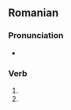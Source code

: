 ==Romanian==

===Pronunciation===
* {{IPA|ro|[muˈrim]}}

===Verb===
{{head|ro|verb form}}

# {{verb form of|ro|muri||1p|pres|ind}}
# {{verb form of|ro|muri||1p|pres|sub}}